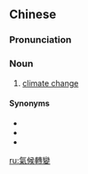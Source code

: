 {{also|气候转变}}
==Chinese==
{{zh-forms|s=气候转变|type=22}}

===Pronunciation===
{{zh-pron
|m=qìhòu zhuǎnbiàn
|cat=n
}}

===Noun===
{{zh-noun}}

# [[climate change]]

====Synonyms====
* {{zh-l|氣候變化}}
* {{zh-l|氣候變遷}}
* {{zh-l|氣候改變}}

[[ru:氣候轉變]]